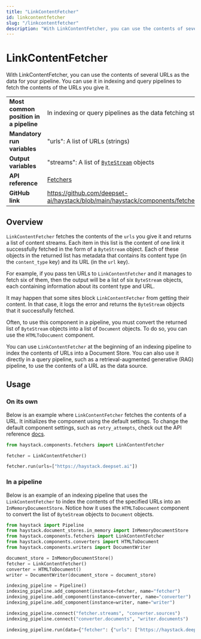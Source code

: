```yaml
---
title: "LinkContentFetcher"
id: linkcontentfetcher
slug: "/linkcontentfetcher"
description: "With LinkContentFetcher, you can use the contents of several URLs as the data for your pipeline. You can use it in indexing and query  pipelines to fetch the contents of the URLs you give it."
---
```


# LinkContentFetcher

With LinkContentFetcher, you can use the contents of several URLs as the data for your pipeline. You can use it in indexing and query  pipelines to fetch the contents of the URLs you give it.

|                                        |                                                                                                 |
| :------------------------------------- | :---------------------------------------------------------------------------------------------- |
| **Most common position in a pipeline** | In indexing or query pipelines as the data fetching step                                        |
| **Mandatory run variables**            | "urls": A list of URLs (strings)                                                                |
| **Output variables**                   | "streams": A list of [`ByteStream`](/docs/data-classes#bytestresm)  objects                     |
| **API reference**                      | [Fetchers](/reference/fetchers-api)                                                                    |
| **GitHub link**                        | https://github.com/deepset-ai/haystack/blob/main/haystack/components/fetchers/link_content.py |

## Overview

`LinkContentFetcher` fetches the contents of the `urls` you give it and returns a list of content streams. Each item in this list is the content of one link it successfully fetched in the form of a `ByteStream` object. Each of these objects in the returned list has metadata that contains its content type (in the `content_type` key) and its URL (in the `url` key).

For example, if you pass ten URLs to `LinkContentFetcher` and it manages to fetch six of them, then the output will be a list of six `ByteStream` objects, each containing information about its content type and URL.

It may happen that some sites block `LinkContentFetcher` from getting their content. In that case, it logs the error and returns the `ByteStream` objects that it successfully fetched.

Often, to use this component in a pipeline, you must convert the returned list of `ByteStream` objects into a list of `Document` objects. To do so, you can use the `HTMLToDocument` component.

You can use `LinkContentFetcher` at the beginning of an indexing pipeline to index the contents of URLs into a Document Store. You can also use it directly in a query pipeline, such as a retrieval-augmented generative (RAG) pipeline, to use the contents of a URL as the data source.

## Usage

### On its own

Below is an example where `LinkContentFetcher` fetches the contents of a URL. It initializes the component using the default settings. To change the default component settings, such as `retry_attempts`, check out the API reference [docs](/reference/fetchers-api).

```python
from haystack.components.fetchers import LinkContentFetcher

fetcher = LinkContentFetcher()

fetcher.run(urls=["https://haystack.deepset.ai"])
```

### In a pipeline

Below is an example of an indexing pipeline that uses the `LinkContentFetcher` to index the contents of the specified URLs into an `InMemoryDocumentStore`. Notice how it uses the `HTMLToDocument` component to convert the list of `ByteStream` objects to `Document` objects.

```python
from haystack import Pipeline
from haystack.document_stores.in_memory import InMemoryDocumentStore
from haystack.components.fetchers import LinkContentFetcher
from haystack.components.converters import HTMLToDocument
from haystack.components.writers import DocumentWriter

document_store = InMemoryDocumentStore()
fetcher = LinkContentFetcher()
converter = HTMLToDocument()
writer = DocumentWriter(document_store = document_store)

indexing_pipeline = Pipeline()
indexing_pipeline.add_component(instance=fetcher, name="fetcher")
indexing_pipeline.add_component(instance=converter, name="converter")
indexing_pipeline.add_component(instance=writer, name="writer")

indexing_pipeline.connect("fetcher.streams", "converter.sources")
indexing_pipeline.connect("converter.documents", "writer.documents")

indexing_pipeline.run(data={"fetcher": {"urls": ["https://haystack.deepset.ai/blog/guide-to-using-zephyr-with-haystack2"]}})
```
